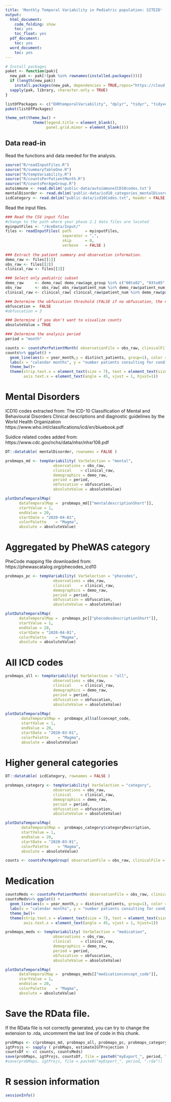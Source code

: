 ```yaml
---
title: 'Monthly Temporal Variability in Pediatric population: SITEID'
output:
  html_document:
    code_folding: show
    toc: yes
    toc_float: yes
  pdf_document:
    toc: yes
  word_document:
    toc: yes
---
```


```r
# Install packages
paket <- function(pak){
  new_pak <- pak[!(pak %in% rownames(installed.packages()))]
  if (length(new_pak)) 
    install.packages(new_pak, dependencies = TRUE,repos="https://cloud.r-project.org/")
  sapply(pak, library, character.only = TRUE)
}

listOfPackages <- c("EHRtemporalVariability", "dplyr", "tidyr", "tidyverse", "tableone", "plotly", "DT")
paket(listOfPackages)
```

```r
theme_set(theme_bw() + 
            theme(legend.title = element_blank(),
                  panel.grid.minor = element_blank()))
```


## Data read-in

Read the functions and data needed for the analysis. 
```r
source("R/readInputFiles.R")
source("R/summaryTableOne.R")
source("R/tempVariability.R")
source("R/countsPerPatientMonth.R")
source("R/countsPerAgeGroup.R")
autoimmune <- read.delim('public-data/autoimmuneICD10codes.txt')
mentalDisorder <- read.delim('public-data/icd10_categories_mentalDisorders.txt')
icdCategory <- read.delim("public-data/icd10Codes.txt", header = FALSE, colClasses = "character")
```

Read the input files.

```r
### Read the CSV input files
#change to the path where your phase 2.1 data files are located
myinputFiles <- "/4ceData/Input/"
files <- readInputFiles( path      = myinputFiles, 
                         separator = ",",
                         skip      = 0, 
                         verbose   = FALSE )
  
### Extract the patient summary and observation information. 
demo_raw <- files[[1]]
obs_raw <- files[[2]]
clinical_raw <- files[[3]]

### Select only pediatric subset
demo_raw     <- demo_raw[ demo_raw$age_group %in% c("00to02", "03to05", "06to11","12to17"), ]
obs_raw      <- obs_raw[ obs_raw$patient_num %in% demo_raw$patient_num, ]
clinical_raw <- clinical_raw[ clinical_raw$patient_num %in% demo_raw$patient_num, ]

### Determine the obfuscation threshold (FALSE if no obfuscation, the numeric value of the obfuscation threshold if any)
obfuscation =  FALSE
#obfuscation = 3

### Determine if you don't want to visualize counts
absoluteValue = TRUE

### Determine the analysis period
period = "month"
```

```r
counts <- countsPerPatientMonth( observationFile = obs_raw, clinicalFile = clinical_raw, type = "diagnosis", obfuscation = obfuscation)
counts%>% ggplot() +
  geom_line(aes(x = year_month,y = distinct_patients, group=1), color = "red",linetype = "dotted") +
  labs(x = "calendar months", y = "number patients consulting for condition")+
  theme_bw()+
  theme(strip.text.x = element_text(size = 7), text = element_text(size=9), 
        axis.text.x = element_text(angle = 45, vjust = 1, hjust=1))
```

# Mental Disorders
ICD10 codes extracted from: The ICD-10 Classification of Mental and Behavioural Disorders Clinical descriptions and diagnostic guidelines by the World Health Organization https://www.who.int/classifications/icd/en/bluebook.pdf

Suidice related codes added from: https://www.cdc.gov/nchs/data/nhsr/nhsr108.pdf 

```r
DT::datatable( mentalDisorder, rownames = FALSE )
```

```r
probmaps_md <- tempVariability( VarSelection = "mental", 
                     observations = obs_raw,
                     clinical    = clinical_raw, 
                     demographics = demo_raw, 
                     period = period, 
                     obfuscation = obfuscation, 
                     absoluteValue = absoluteValue)

plotDataTemporalMap(
      dataTemporalMap =  probmaps_md[["mentaldescriptionShort"]],
      startValue = 1,
      endValue = 20,
      startDate = "2020-04-01",
      colorPalette    = "Magma", 
      absolute = absoluteValue)
```

# Aggregated by PheWAS category
PheCode mapping file downloaded from: https://phewascatalog.org/phecodes_icd10 


```r
probmaps_pc <- tempVariability( VarSelection = "phecodes", 
                     observations = obs_raw,
                     clinical    = clinical_raw, 
                     demographics = demo_raw, 
                     period = period, 
                     obfuscation = obfuscation, 
                     absoluteValue = absoluteValue)

plotDataTemporalMap(
      dataTemporalMap =  probmaps_pc[["phecodesdescriptionShort"]],
      startValue = 1,
      endValue = 20,
      startDate = "2020-04-01",
      colorPalette    = "Magma", 
      absolute = absoluteValue)
```

# All ICD codes

```r
probmaps_all <- tempVariability( VarSelection = "all", 
                     observations = obs_raw,
                     clinical    = clinical_raw, 
                     demographics = demo_raw, 
                     period = period, 
                     obfuscation = obfuscation, 
                     absoluteValue = absoluteValue)
 
plotDataTemporalMap(
       dataTemporalMap =  probmaps_all$allconcept_code,
       startValue = 1,
       endValue = 20,
       startDate = "2020-03-01",
       colorPalette    = "Magma", 
       absolute = absoluteValue)
```

# Higher general categories


```r
DT::datatable( icdCategory, rownames = FALSE )
```

```r
probmaps_category <- tempVariability( VarSelection = "category", 
                     observations = obs_raw,
                     clinical    = clinical_raw, 
                     demographics = demo_raw, 
                     period = period, 
                     obfuscation = obfuscation, 
                     absoluteValue = absoluteValue)

plotDataTemporalMap(
       dataTemporalMap =  probmaps_category$categoryDescription,
       startValue = 1,
       endValue = 20,
       startDate = "2020-03-01",
       colorPalette    = "Magma", 
       absolute = absoluteValue)
```

```r
counts <- countsPerAgeGroup( observationFile = obs_raw, clinicalFile = clinical_raw, demogFile = demo_raw, obfuscation = FALSE)
```

# Medication

```r
countsMeds <- countsPerPatientMonth( observationFile = obs_raw, clinicalFile = clinical_raw, type = "medication", obfuscation = obfuscation)
countsMeds%>% ggplot() +
  geom_line(aes(x = year_month,y = distinct_patients, group=1), color = "red",linetype = "dotted") +
  labs(x = "calendar months", y = "number patients consulting for condition")+
  theme_bw()+
  theme(strip.text.x = element_text(size = 7), text = element_text(size=9), 
        axis.text.x = element_text(angle = 45, vjust = 1, hjust=1))
```


```r
probmaps_meds <- tempVariability( VarSelection = "medication", 
                     observations = obs_raw,
                     clinical    = clinical_raw, 
                     demographics = demo_raw, 
                     period = period, 
                     obfuscation = obfuscation, 
                     absoluteValue = absoluteValue)

plotDataTemporalMap(
      dataTemporalMap =  probmaps_meds[["medicationconcept_code"]],
      startValue = 1,
      endValue = 20,
      colorPalette    = "Magma", 
      absolute = absoluteValue)
```

# Save the RData file. 
If the RData file is not correctly generated, you can try to change the extension to .rda, uncomment the last line of code in this chunk.
```r
probMaps <- c(probmaps_md, probmaps_all, probmaps_pc, probmaps_category, probmaps_meds)
igtProjs <- sapply ( probMaps, estimateIGTProjection )
countsDf <- c( counts, countsMeds)
save(probMaps, igtProjs, countsDf, file = paste0("myExport_", period, ".RData"))
#save(probMaps, igtProjs, file = paste0("myExport_", period, ".rda"))
```


# R session information
```r
sessionInfo()
```

